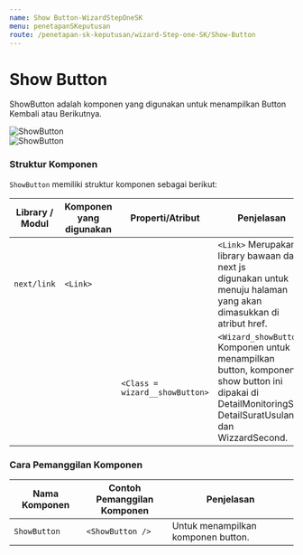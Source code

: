 ```yaml
---
name: Show Button-WizardStepOneSK
menu: penetapanSKeputusan
route: /penetapan-sk-keputusan/wizard-Step-one-SK/Show-Button
---
```


# Show Button

ShowButton adalah komponen
yang digunakan untuk menampilkan Button
Kembali atau Berikutnya.

![ShowButton](../../../src/img/WizardSK/ShowButton.png) <br/>
![ShowButton](../../../src/img/WizardSK/Kembali.png)

### Struktur Komponen

`ShowButton` memiliki struktur komponen sebagai berikut:

| Library / Modul | Komponen yang digunakan | Properti/Atribut               | Penjelasan                                                                                                                                            |
| --------------- | ----------------------- | ------------------------------ | ----------------------------------------------------------------------------------------------------------------------------------------------------- |
| `next/link`     | `<Link>`                |                                | `<Link>` Merupakan library bawaan dari next js <br/> digunakan untuk menuju halaman yang akan dimasukkan di atribut href.                             |
|                 |                         | `<Class = wizard__showButton>` | `<Wizard_showButton>` Komponen untuk menampilkan button, komponen show button ini dipakai di DetailMonitoringSK, DetailSuratUsulan dan WizzardSecond. |

### Cara Pemanggilan Komponen

| Nama Komponen | Contoh Pemanggilan <br/> Komponen | Penjelasan                         |
| ------------- | --------------------------------- | ---------------------------------- |
| `ShowButton`  | `<ShowButton />`                  | Untuk menampilkan komponen button. |
